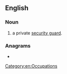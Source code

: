 ==English==

===Noun===
{{en-noun}}
# {{lb|en|colloquial|derogatory}} a private [[security guard]].

===Anagrams===
* {{anagrams|en|Caperton|co-parent|coparent|portance}}

[[Category:en:Occupations]]